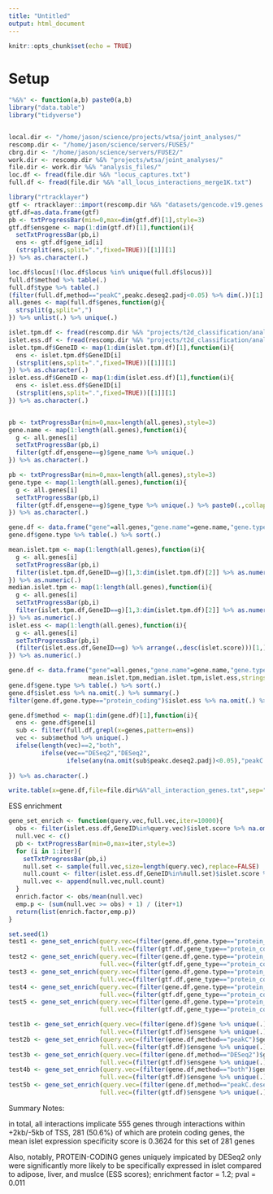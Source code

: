 ```yaml
---
title: "Untitled"
output: html_document
---
```


```r
knitr::opts_chunk$set(echo = TRUE)
```

# Setup 


```r

"%&%" <- function(a,b) paste0(a,b)
library("data.table")
library("tidyverse")


local.dir <- "/home/jason/science/projects/wtsa/joint_analyses/"
rescomp.dir <- "/home/jason/science/servers/FUSE5/"
cbrg.dir <- "/home/jason/science/servers/FUSE2/"
work.dir <- rescomp.dir %&% "projects/wtsa/joint_analyses/"
file.dir <- work.dir %&% "analysis_files/"
loc.df <- fread(file.dir %&% "locus_captures.txt")
full.df <- fread(file.dir %&% "all_locus_interactions_merge1K.txt")
```


```r

library("rtracklayer")
gtf <- rtracklayer::import(rescomp.dir %&% "datasets/gencode.v19.genes.v7.patched_contigs.gtf")
gtf.df=as.data.frame(gtf)
pb <- txtProgressBar(min=0,max=dim(gtf.df)[1],style=3)
gtf.df$ensgene <- map(1:dim(gtf.df)[1],function(i){
  setTxtProgressBar(pb,i)
  ens <- gtf.df$gene_id[i]
  (strsplit(ens,split=".",fixed=TRUE))[[1]][1]
}) %>% as.character(.)

```



```r


loc.df$locus[!(loc.df$locus %in% unique(full.df$locus))]
full.df$method %>% table(.)
full.df$type %>% table(.)
(filter(full.df,method=="peakC",peakc.deseq2.padj<0.05) %>% dim(.))[1] # 546
all.genes <- map(full.df$genes,function(g){
  strsplit(g,split=",")
}) %>% unlist(.) %>% unique(.)

islet.tpm.df <- fread(rescomp.dir %&% "projects/t2d_classification/analysis_files/islet_expression_tpm.txt")
islet.ess.df <- fread(rescomp.dir %&% "projects/t2d_classification/analysis_files/expression_specificity_scores.txt")
islet.tpm.df$GeneID <- map(1:dim(islet.tpm.df)[1],function(i){
  ens <- islet.tpm.df$GeneID[i]
  (strsplit(ens,split=".",fixed=TRUE))[[1]][1]
}) %>% as.character(.)
islet.ess.df$GeneID <- map(1:dim(islet.ess.df)[1],function(i){
  ens <- islet.ess.df$GeneID[i]
  (strsplit(ens,split=".",fixed=TRUE))[[1]][1]
}) %>% as.character(.)


pb <- txtProgressBar(min=0,max=length(all.genes),style=3)
gene.name <- map(1:length(all.genes),function(i){
  g <- all.genes[i]
  setTxtProgressBar(pb,i)
  filter(gtf.df,ensgene==g)$gene_name %>% unique(.) 
}) %>% as.character(.)

pb <- txtProgressBar(min=0,max=length(all.genes),style=3)
gene.type <- map(1:length(all.genes),function(i){
  g <- all.genes[i]
  setTxtProgressBar(pb,i)
  filter(gtf.df,ensgene==g)$gene_type %>% unique(.) %>% paste0(.,collapse=",")
}) %>% as.character(.)

gene.df <- data.frame("gene"=all.genes,"gene.name"=gene.name,"gene.type"=gene.type,stringsAsFactors = F)
gene.df$gene.type %>% table(.) %>% sort(.) 

mean.islet.tpm <- map(1:length(all.genes),function(i){
  g <- all.genes[i]
  setTxtProgressBar(pb,i)
  filter(islet.tpm.df,GeneID==g)[1,3:dim(islet.tpm.df)[2]] %>% as.numeric(.) %>% mean(.) # will need to redo mapping to ENSID, as Y_RNA is too non-specific 
}) %>% as.numeric(.)
median.islet.tpm <- map(1:length(all.genes),function(i){
  g <- all.genes[i]
  setTxtProgressBar(pb,i)
  filter(islet.tpm.df,GeneID==g)[1,3:dim(islet.tpm.df)[2]] %>% as.numeric(.) %>% median(.) # will need to redo mapping to ENSID, as Y_RNA is too non-specific 
}) %>% as.numeric(.)
islet.ess <- map(1:length(all.genes),function(i){
  g <- all.genes[i]
  setTxtProgressBar(pb,i)
  (filter(islet.ess.df,GeneID==g) %>% arrange(.,desc(islet.score)))[1,]$islet.score
}) %>% as.numeric(.)

gene.df <- data.frame("gene"=all.genes,"gene.name"=gene.name,"gene.type"=gene.type,
                      mean.islet.tpm,median.islet.tpm,islet.ess,stringsAsFactors = F)
gene.df$gene.type %>% table(.) %>% sort(.) 
gene.df$islet.ess %>% na.omit(.) %>% summary(.)
filter(gene.df,gene.type=="protein_coding")$islet.ess %>% na.omit(.) %>% summary(.)

```



```r

gene.df$method <- map(1:dim(gene.df)[1],function(i){
  ens <- gene.df$gene[i]
  sub <- filter(full.df,grepl(x=genes,pattern=ens))
  vec <- sub$method %>% unique(.)
  ifelse(length(vec)==2,"both",
         ifelse(vec=="DESeq2","DESeq2",
                ifelse(any(na.omit(sub$peakc.deseq2.padj)<0.05),"peakC.deseq2","peakC")))
                   
}) %>% as.character(.)

write.table(x=gene.df,file=file.dir%&%"all_interaction_genes.txt",sep="\t",row.names=F,quote=F)


```




ESS enrichment 

```r

gene_set_enrich <- function(query.vec,full.vec,iter=10000){
  obs <- filter(islet.ess.df,GeneID%in%query.vec)$islet.score %>% na.omit(.) %>% mean(.)
  null.vec <- c()
  pb <- txtProgressBar(min=0,max=iter,style=3)
  for (i in 1:iter){
    setTxtProgressBar(pb,i)
    null.set <- sample(full.vec,size=length(query.vec),replace=FALSE)
    null.count <- filter(islet.ess.df,GeneID%in%null.set)$islet.score %>% na.omit(.) %>% mean(.)
    null.vec <- append(null.vec,null.count)
  }
  enrich.factor <- obs/mean(null.vec)
  emp.p <- (sum(null.vec >= obs) + 1) / (iter+1)
  return(list(enrich.factor,emp.p))
}


```


```r

set.seed(1)
test1 <- gene_set_enrich(query.vec=(filter(gene.df,gene.type=="protein_coding")$gene %>% unique(.)),
                         full.vec=(filter(gtf.df,gene_type=="protein_coding")$ensgene %>% unique(.))) # 281 genes; EF = 0.997; pval=0.52
test2 <- gene_set_enrich(query.vec=(filter(gene.df,gene.type=="protein_coding",method=="peakC")$gene %>% unique(.)),
                         full.vec=(filter(gtf.df,gene_type=="protein_coding")$ensgene %>% unique(.))) # 65 genes; EF = 0.97; pval=0.62
test3 <- gene_set_enrich(query.vec=(filter(gene.df,gene.type=="protein_coding",method=="DESeq2")$gene %>% unique(.)),
                         full.vec=(filter(gtf.df,gene_type=="protein_coding")$ensgene %>% unique(.))) # 82 genes; EF = 1.2; pval = 0.011
test4 <- gene_set_enrich(query.vec=(filter(gene.df,gene.type=="protein_coding",method=="both")$gene %>% unique(.)),
                         full.vec=(filter(gtf.df,gene_type=="protein_coding")$ensgene %>% unique(.))) # 61 genes; EF = 0.93; pval = 0.75?
test5 <- gene_set_enrich(query.vec=(filter(gene.df,gene.type=="protein_coding",method=="peakC.deseq2")$gene %>% unique(.)),
                         full.vec=(filter(gtf.df,gene_type=="protein_coding")$ensgene %>% unique(.))) # 73 genes; EF = 0.83; pval = 0.97

test1b <- gene_set_enrich(query.vec=(filter(gene.df)$gene %>% unique(.)),
                         full.vec=(filter(gtf.df)$ensgene %>% unique(.))) # 555 genes; EF = 0.92; pval=0.98
test2b <- gene_set_enrich(query.vec=(filter(gene.df,method=="peakC")$gene %>% unique(.)),
                         full.vec=(filter(gtf.df)$ensgene %>% unique(.))) # 134 genes; EF = 0.94; pval=0.80
test3b <- gene_set_enrich(query.vec=(filter(gene.df,method=="DESeq2")$gene %>% unique(.)),
                         full.vec=(filter(gtf.df)$ensgene %>% unique(.))) # 152 genes; EF = 0.998; pval = 0.51
test4b <- gene_set_enrich(query.vec=(filter(gene.df,method=="both")$gene %>% unique(.)),
                         full.vec=(filter(gtf.df)$ensgene %>% unique(.))) # 113 genes; EF = 0.96; pval = 0.69
test5b <- gene_set_enrich(query.vec=(filter(gene.df,method=="peakC.deseq2")$gene %>% unique(.)),
                         full.vec=(filter(gtf.df)$ensgene %>% unique(.))) # 156 genes; EF = 0.8; pval = 0.998

```


Summary Notes:

in total, all interactions implicate 555 genes through interactions within +2kb/-5kb of TSS, 281 (50.6%) of which are protein coding genes, the mean islet expression specificity score is 0.3624 for this set of 281 genes

Also, notably, PROTEIN-CODING genes uniquely impicated by DESeq2 only were significantly more likely to be specifically expressed in islet compared to adipose, liver, and muslce (ESS scores); enrichment factor = 1.2; pval = 0.011 




